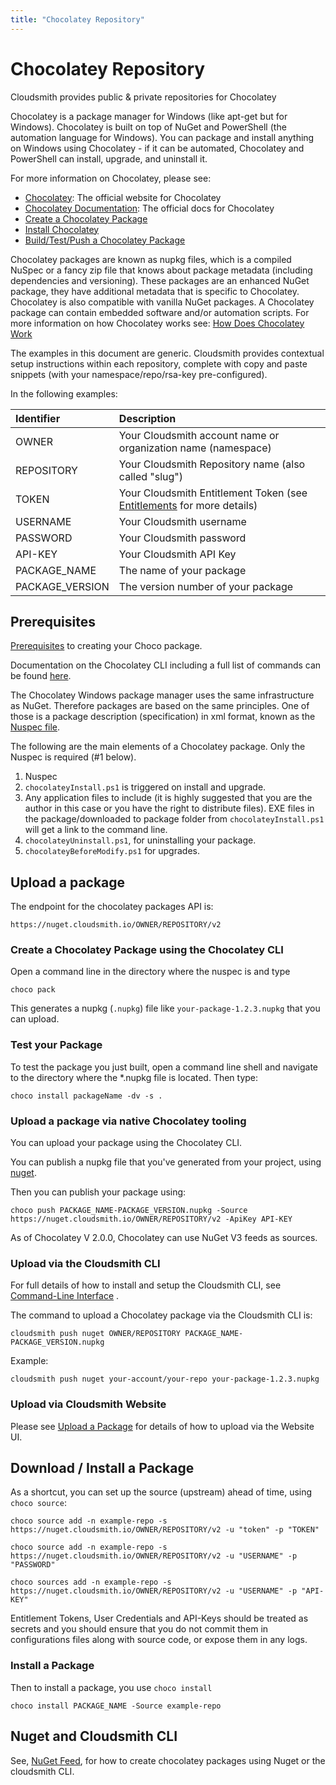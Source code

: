 ```yaml
---
title: "Chocolatey Repository"
---
```



# Chocolatey Repository

Cloudsmith provides public & private repositories for Chocolatey

Chocolatey is a package manager for Windows (like apt-get but for Windows). Chocolatey is built on top of NuGet and PowerShell (the automation language for Windows). You can package and install anything on Windows using Chocolatey - if it can be automated, Chocolatey and PowerShell can install, upgrade, and uninstall it.

For more information on Chocolatey, please see:

- [Chocolatey](https://chocolatey.org/): The official website for Chocolatey
- [Chocolatey Documentation](https://docs.chocolatey.org/en-us/): The official docs for Chocolatey
- [Create a Chocolatey Package](https://docs.chocolatey.org/en-us/create/create-packages)
- [Install Chocolatey](https://docs.chocolatey.org/en-us/choco/setup)
- [Build/Test/Push a Chocolatey Package](https://docs.chocolatey.org/en-us/create/create-packages#build-your-package)

Chocolatey packages are known as nupkg files, which is a compiled NuSpec or a fancy zip file that knows about package metadata (including dependencies and versioning). These packages are an enhanced NuGet package, they have additional metadata that is specific to Chocolatey. Chocolatey is also compatible with vanilla NuGet packages. A Chocolatey package can contain embedded software and/or automation scripts. For more information on how Chocolatey works see: [How Does Chocolatey Work](https://docs.chocolatey.org/en-us/getting-started#how-does-chocolatey-work)

<Note variant="note" headline="Contextual Documentation">
  The examples in this document are generic. Cloudsmith provides contextual setup instructions within each repository, complete with copy and paste snippets (with your namespace/repo/rsa-key pre-configured).
</Note>

In the following examples: 

| Identifier      | Description                                                                               |
| :-------------- | :---------------------------------------------------------------------------------------- |
| OWNER           | Your Cloudsmith account name or organization name (namespace)                             |
| REPOSITORY      | Your Cloudsmith Repository name (also called "slug")                                      |
| TOKEN           | Your Cloudsmith Entitlement Token (see [Entitlements](/distributing-your-software/entitlement-tokens) for more details) |
| USERNAME        | Your Cloudsmith username                                                                  |
| PASSWORD        | Your Cloudsmith password                                                                  |
| API-KEY         | Your Cloudsmith API Key                                                                   |
| PACKAGE_NAME    | The name of your package                                                                  |
| PACKAGE_VERSION | The version number of your package                                                        |

## Prerequisites

[Prerequisites](https://docs.chocolatey.org/en-us/create/create-packages-quick-start#prerequisites) to creating your Choco package.

Documentation on the Chocolatey CLI including a full list of commands can be found  [here](https://docs.chocolatey.org/en-us/choco/).

The Chocolatey Windows package manager uses the same infrastructure as NuGet. Therefore packages are based on the same principles. One of those is a package description (specification) in xml format, known as the [Nuspec file](https://docs.chocolatey.org/en-us/create/create-packages#nuspec). 

The following are the main elements of a Chocolatey package. Only the Nuspec is required (#1 below).

1. Nuspec
2. `chocolateyInstall.ps1` is triggered on install and upgrade.
3. Any application files to include (it is highly suggested that you are the author in this case or you have the right to distribute files). EXE files in the package/downloaded to package folder from `chocolateyInstall.ps1` will get a link to the command line.
4. `chocolateyUninstall.ps1`, for uninstalling your package. 
5. `chocolateyBeforeModify.ps1` for upgrades.

## Upload a  package

The endpoint for the chocolatey packages API is:

```
https://nuget.cloudsmith.io/OWNER/REPOSITORY/v2
```

### Create a Chocolatey Package using the Chocolatey CLI

Open a command line in the directory where the nuspec is and type 

```shell
choco pack
```

This generates a nupkg (`.nupkg`) file like `your-package-1.2.3.nupkg` that you can upload.

### Test your Package

To test the package you just built, open a command line shell and navigate to the directory where the \*.nupkg file is located. Then type:

```shell
choco install packageName -dv -s .
```

### Upload a package via native Chocolatey tooling

You can upload your package using the Chocolatey CLI.

You can publish a nupkg file that you've generated from your project, using [nuget](https://www.nuget.org/downloads).

Then you can publish your package using:

```shell
choco push PACKAGE_NAME-PACKAGE_VERSION.nupkg -Source https://nuget.cloudsmith.io/OWNER/REPOSITORY/v2 -ApiKey API-KEY
```

<Note variant="note" headline="Note">
As of Chocolatey V 2.0.0, Chocolatey can use NuGet V3 feeds as sources.
</Note>

### Upload via the Cloudsmith CLI

For full details of how to install and setup the Cloudsmith CLI, see [Command-Line Interface](/getting-started/cli) .

The command to upload a Chocolatey package via the Cloudsmith CLI is:

```shell
cloudsmith push nuget OWNER/REPOSITORY PACKAGE_NAME-PACKAGE_VERSION.nupkg
```

Example:

```shell
cloudsmith push nuget your-account/your-repo your-package-1.2.3.nupkg
```

### Upload via Cloudsmith Website

Please see [Upload a Package](/artifacts/package-upload) for details of how to upload via the Website UI. 

## Download / Install a Package

As a shortcut, you can set up the source (upstream) ahead of time, using `choco source`:

```shell Entitlement Token
choco source add -n example-repo -s https://nuget.cloudsmith.io/OWNER/REPOSITORY/v2 -u "token" -p "TOKEN"
```
```shell Username & Password
choco source add -n example-repo -s https://nuget.cloudsmith.io/OWNER/REPOSITORY/v2 -u "USERNAME" -p "PASSWORD"
```
```shell Username & API-Key
choco sources add -n example-repo -s https://nuget.cloudsmith.io/OWNER/REPOSITORY/v2 -u "USERNAME" -p "API-KEY"
```

<Note variant="warning" headline="warning">
Entitlement Tokens, User Credentials and API-Keys should be treated as secrets and you should ensure that you do not commit them in configurations files along with source code, or expose them in any logs.
</Note>

### Install a Package

Then to install a package, you use `choco install`

```shell
choco install PACKAGE_NAME -Source example-repo 
```

## Nuget and Cloudsmith CLI

See, [NuGet Feed](/package-formats/nuget-feed), for how to create chocolatey packages using Nuget or the cloudsmith CLI.
